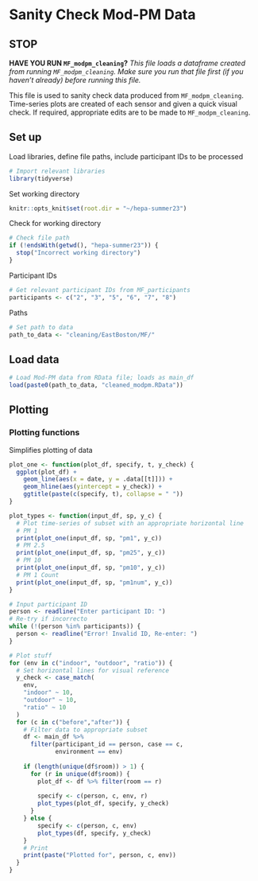 # Sanity Check Mod-PM Data

## STOP

**HAVE YOU RUN `MF_modpm_cleaning`?**
*This file loads a dataframe created from running `MF_modpm_cleaning`. Make sure you run that file first (if you haven't already) before running this file.*

This file is used to sanity check data produced from `MF_modpm_cleaning`. Time-series plots are created of each sensor and given a quick visual check. If required, appropriate edits are to be made to `MF_modpm_cleaning`.

## Set up
Load libraries, define file paths, include participant IDs to be processed
```r
# Import relevant libraries
library(tidyverse)
```
Set working directory
```r
knitr::opts_knit$set(root.dir = "~/hepa-summer23")
```

Check for working directory
```r
# Check file path
if (!endsWith(getwd(), "hepa-summer23")) {
  stop("Incorrect working directory")
}
```
Participant IDs
```r
# Get relevant participant IDs from MF_participants
participants <- c("2", "3", "5", "6", "7", "8")
```

Paths
```r
# Set path to data
path_to_data <- "cleaning/EastBoston/MF/"
```


## Load data
```r
# Load Mod-PM data from RData file; loads as main_df
load(paste0(path_to_data, "cleaned_modpm.RData"))
```

## Plotting
### Plotting functions
Simplifies plotting of data
```r
plot_one <- function(plot_df, specify, t, y_check) {
  ggplot(plot_df) +
    geom_line(aes(x = date, y = .data[[t]])) +
    geom_hline(aes(yintercept = y_check)) +
    ggtitle(paste(c(specify, t), collapse = " "))
}
```

```r
plot_types <- function(input_df, sp, y_c) {
  # Plot time-series of subset with an appropriate horizontal line
  # PM 1
  print(plot_one(input_df, sp, "pm1", y_c))
  # PM 2.5
  print(plot_one(input_df, sp, "pm25", y_c))
  # PM 10
  print(plot_one(input_df, sp, "pm10", y_c))
  # PM 1 Count
  print(plot_one(input_df, sp, "pm1num", y_c))
}
```


```r
# Input participant ID
person <- readline("Enter participant ID: ")
# Re-try if incorrecto
while (!(person %in% participants)) {
  person <- readline("Error! Invalid ID, Re-enter: ")
}

# Plot stuff
for (env in c("indoor", "outdoor", "ratio")) {
  # Set horizontal lines for visual reference
  y_check <- case_match(
    env,
    "indoor" ~ 10,
    "outdoor" ~ 10,
    "ratio" ~ 10
  )
  for (c in c("before","after")) {
    # Filter data to appropriate subset
    df <- main_df %>%
      filter(participant_id == person, case == c, 
             environment == env)
    
    if (length(unique(df$room)) > 1) {
      for (r in unique(df$room)) {
        plot_df <- df %>% filter(room == r)
        
        specify <- c(person, c, env, r)
        plot_types(plot_df, specify, y_check)
      }
    } else {
        specify <- c(person, c, env)
        plot_types(df, specify, y_check)
    }
    # Print
    print(paste("Plotted for", person, c, env))
  }
}
```